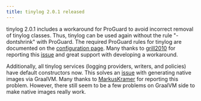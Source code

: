```yaml
---
title: tinylog 2.0.1 released
---
```


tinylog 2.0.1 includes a workaround for ProGuard to avoid incorrect removal of tinylog classes. Thus, tinylog can be used again without the rule "-dontshrink" with ProGuard. The required ProGuard rules for tinylog are documented on the [configuration page](/configuration/#proguard). Many thanks to [grill2010](https://github.com/grill2010) for reporting this [issue](https://github.com/tinylog-org/tinylog/issues/126) and great support with developing a workaround.

Additionally, all tinylog services (logging providers, writers, and policies) have default constructors now. This solves an [issue](https://github.com/tinylog-org/tinylog/issues/127) with generating native images via GraalVM. Many thanks to [MarkusKramer](https://github.com/MarkusKramer) for reporting this problem. However, there still seem to be a few problems on GraalVM side to make native images really work.
